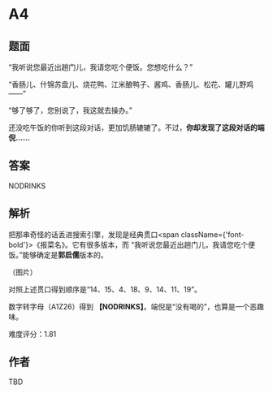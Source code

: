 # A4

## 题面
“我听说您最近出趟门儿，我请您吃个便饭。您想吃什么？”

“香肠儿、什锦苏盘儿、烧花鸭、江米酿鸭子、酱鸡、香肠儿、松花、罐儿野鸡——”

“够了够了，您别说了，我这就去操办。”

还没吃午饭的你听到这段对话，更加饥肠辘辘了。不过，**你却发现了这段对话的端倪……**

## 答案

NODRINKS

## 解析

把那串奇怪的话丢进搜索引擎，发现是经典贯口<span className={'font-bold'}>《报菜名》</span>。它有很多版本，而 “我听说您最近出趟门儿，我请您吃个便饭。”能够确定是**郭启儒**版本的。

（图片）

对照上述贯口得到顺序是“14、15、4、18、9、14、11、19”。

数字转字母（A1Z26）得到 **【NODRINKS】**。端倪是“没有喝的”，也算是一个恶趣味。

难度评分：1.81

## 作者

TBD

